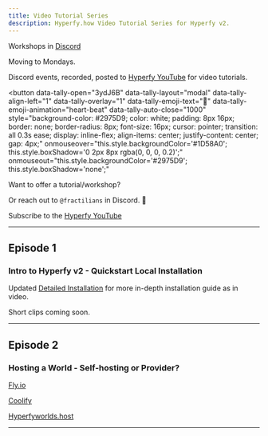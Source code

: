 ```yaml
---
title: Video Tutorial Series
description: Hyperfy.how Video Tutorial Series for Hyperfy v2.
---
```



Workshops in [Discord](https://discord.gg/SzPjsvk5)

Moving to Mondays.

Discord events, recorded, posted to [Hyperfy YouTube](https://www.youtube.com/@hyperfy_xyz) for video tutorials.

<script async src="https://tally.so/widgets/embed.js"></script>

<button
  data-tally-open="3ydJ6B"
  data-tally-layout="modal"
  data-tally-align-left="1"
  data-tally-overlay="1"
  data-tally-emoji-text="📼"
  data-tally-emoji-animation="heart-beat"
  data-tally-auto-close="1000"
  style="background-color: #2975D9; color: white; padding: 8px 16px; border: none; border-radius: 8px; font-size: 16px; cursor: pointer; transition: all 0.3s ease; display: inline-flex; align-items: center; justify-content: center; gap: 4px;"
  onmouseover="this.style.backgroundColor='#1D58A0'; this.style.boxShadow='0 2px 8px rgba(0, 0, 0, 0.2)';"
  onmouseout="this.style.backgroundColor='#2975D9'; this.style.boxShadow='none';"
>
  Want to offer a tutorial/workshop?
</button>

Or reach out to `@fractilians` in Discord. 🦾

Subscribe to the [Hyperfy YouTube](https://www.youtube.com/@hyperfy_xyz)

---

## Episode 1

### Intro to Hyperfy v2 - Quickstart Local Installation

<YouTube id="_g-t1J9XAb4" />

Updated [Detailed Installation](/setup/detailed) for more in-depth installation guide as in video.

Short clips coming soon.


---

## Episode 2

### Hosting a World - Self-hosting or Provider?

<YouTube id="_B15JvUU0t4" />


[Fly.io](/hosting/self/#flyio)

[Coolify](/hosting/self/#coolify-installation-guide)

[Hyperfyworlds.host](/hosting/providers/#hyperworldshost)


---
